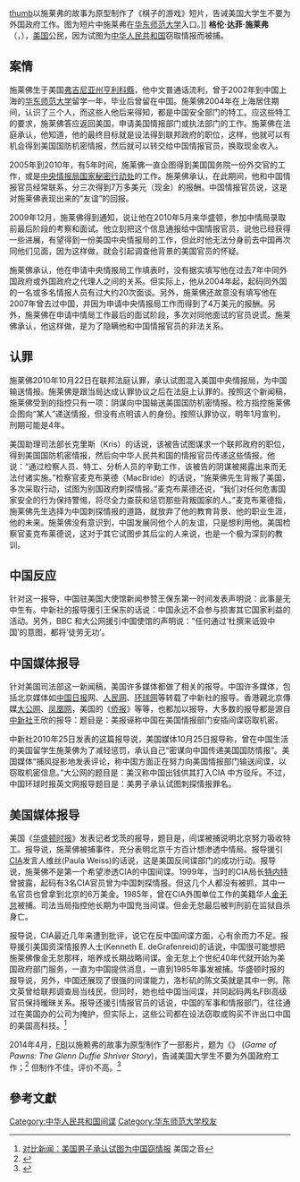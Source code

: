 {{original research|time=2014-04-17T17:41:29+00:00}}
{{refimprove|time=2010-10-28T07:32:18+00:00}}
{{Infobox person
| name = 格伦·达菲·施莱弗
| other_names = Glenn Duffie Shriver<br/>Du Fei
| image = Glenn Duffie Shriver.jpg
| image size = 
| birth_date = {{birth date and age|1981|11|23|mf=y}}
| birth_place = {{USA}}[[弗吉尼亚州|弗吉尼亚州]][[亨利科县|亨利科县]]
| ethnicity =
| nationality = {{USA}}
| occupation = 
| years_active =
| death_date = 
| death_place = 
| death_cause = 
| restingplace =
| spouse = 
}}
[[file:Game_of_Pawns.jpg|thumb]]以施莱弗的故事为原型制作了《棋子的游戏》短片，告诫美国大学生不要为外国政府工作。图为短片中施莱弗在[[华东师范大学|华东师范大学]]入口。]]
'''格伦·达菲·施莱弗'''（{{lang|en|Glenn Duffie Shriver}}，{{bd|1981年|11月23日|||catIdx=S施}}），[[美国|美国]]公民，因为试图为[[中华人民共和国|中华人民共和国]]窃取情报而被捕。

== 案情 ==
施莱佛生于美国[[弗吉尼亚州|弗吉尼亚州]][[亨利科縣|亨利科縣]]，他中文普通话流利，曾于2002年到中国上海的[[华东师范大学|华东师范大学]]留学一年，毕业后曾留在中国。施莱佛2004年在上海居住期间，认识了三个人，而这些人他后来得知，都是中国安全部门的特工。应这些特工的要求，施莱佛答应返回美国，申请美国情报部门或执法部门的工作。施莱佛在法庭承认，他知道，他的最终目标就是设法得到联邦政府的职位，这样，他就可以有机会得到美国国防机密情报，然后就可以转交给中国情报官员，换取现金收入。

2005年到2010年，有5年时间，施莱佛一直企图得到美国国务院一份外交官的工作，或是[[中央情报局|中央情报局]][[国家秘密行动处|国家秘密行动处]]的工作。施莱佛承认，在此期间，他和中国情报官员经常联系，分三次得到7万多美元（现金）的报酬。中国情报官员说，这是对施莱佛表现出来的“友谊”的回报。

2009年12月，施莱佛得到通知，说让他在2010年5月来华盛顿，参加中情局录取前最后阶段的考察和面试。他立刻把这个信息通报给中国情报官员，说他已经获得一些进展，有望得到一份美国中央情报局的工作，但此时他无法分身前去中国再次同他们见面，因为这样做，就会引起调查他背景的美国官员的怀疑。

施莱佛承认，他在申请中央情报局工作填表时，没有据实填写他在过去7年中同外国政府或外国政府之代理人之间的关系。但实际上，他从2004年起，起码同外国的一名或多名情报人员有过大约20次面谈。另外，施莱佛还故意没有填写他在2007年曾去过中国，并因为申请中央情报局工作而得到了4万美元的报酬。另外，施莱佛在申请中情局工作最后的面试阶段，多次对同他面试的官员说谎。施莱佛承认，他这样做，是为了隐瞒他和中国情报官员的非法关系。

== 认罪 ==
施莱佛2010年10月22日在联邦法庭认罪，承认试图混入美国中央情报局，为中国输送情报。施莱佛是跟当局达成认罪协议之后在法庭上认罪的。按照这个新闻稿，施莱佛受到的指控只有一项：阴谋向中国输送美国国防机密情报。检方指控施莱佛企图向“某人”递送情报，但没有点明该人的身份。按照认罪协议，明年1月宣判，刑期可能是4年。

美国助理司法部长克里斯（Kris）的话说，该被告试图谋求一个联邦政府的职位，得到美国国防机密情报，然后向中华人民共和国的情报官员传递这些情报。他说：“通过检察人员、特工、分析人员的辛勤工作，该被告的阴谋被揭露出来而无法付诸实施。”检察官麦克布莱德（MacBride）的话说，“施莱佛先生背叛了美国，多次采取行动，试图为别国政府刺探情报。”麦克布莱德还说，“我们对任何危害国家安全的行为保持警惕，将尽全力查获和惩罚那些背叛国家的人。”麦克布莱德指，施莱佛先生选择为中国刺探情报的道路，就放弃了他的教育背景、他的职业生涯，他的未来。施莱佛没有意识到，中国发展同他个人的友谊，只是想利用他。美国检察官麦克布莱德说，这对于其它试图步其后尘的人来说，也是一个极为深刻的教训。

== 中国反应 ==
针对这一报导，中国驻美国大使馆新闻参赞王保东第一时间发表声明说：此事是无中生有。中新社的报导援引王保东的话说：中国永远不会参与损害其它国家利益的活动。另外，BBC 和大公网援引中国使馆的声明说：“任何通过‘杜撰来诋毁中国’的意图，都将‘徒劳无功’。

== 中国媒体报导 ==
针对美国司法部这一新闻稿，美国许多媒体都做了相关的报导。中国许多媒体，包括北京媒体如[[中国日报|中国日报]]网、[[人民网|人民网]]、[[环球网|环球网]]等转载了中新社的报导。香港親北京傳媒[[大公网|大公网]]、[[凤凰网|凤凰网]]，美国的《[[侨报|侨报]]》等等，也都加以报导，大多数的报导都是源自[[中新社|中新社]]王欣的报导：题目是：美报诬称中国在美国情报部门安插间谍窃取机密。

中新社2010年25日发表的这篇报导说，美国媒体10月25日报导称，曾在中国生活的美国留学生施莱佛为了减轻惩罚，承认自己“密谋向中国传递美国国防情报”。美国媒体“捕风捉影地发表评论，称中国方面正在努力向美国情报部门输送间谍，以窃取机密信息。”大公网的题目是：美汉称中国出钱供其打入CIA 中方驳斥。不过，中国环球时报英文网报导题目是：美男子承认试图刺探情报罪名。

== 美国媒体报导 ==
美国《[[华盛顿时报|华盛顿时报]]》发表记者戈茨的报导，题目是，间谍被捕说明北京努力吸收特工。报导说，施莱佛被捕事件，充分表明北京千方百计想渗透中情局。报导援引[[CIA|CIA]]发言人维丝(Paula Weiss)的话说，这是美国反间谍部门的成功行动。报导说，施莱佛不是第一个希望渗透CIA的中国间谍。1999年，当时的CIA局长[[特内特|特内特]]曾披露，起码有3名CIA官员曾为中国刺探情报。但这几个人都没有被抓，其中一名官员也曾拿到北京的6万美金。1985年，曾在CIA外围单位工作的美籍华人[[金无怠|金无怠]]被捕。司法当局指控他长期为中国充当间谍。但金无怠最后被判刑前在监狱自杀身亡。

报导说，CIA最近几年来遭到批评，说它在反中国间谍方面，心有余而力不足。报导援引美国资深情报界人士(Kenneth E. deGrafenreid)的话说，中国很可能想把施莱佛像金无怠那样，培养成长期战略间谍。金无怠上个世纪40年代就开始为美国政府部门服务，一直为中国提供消息，一直到1985年事发被捕。华盛顿时报的报导说，另外，中国还展现了很强的间谍能力，洛杉矶的陈文英就是其中一例。陈文英曾给联邦调查局当线民，但同时，她也给中国当间谍，并同起码两名FBI高级官员保持暧昧关系。报导还援引情报官员的话说，中国的军事和情报部门，往往通过在美国办的公司为掩护，但实际上，这些公司都在设法窃取或购买不许出口中国的美国高科技。<ref>[http://www.voanews.com/chinese/news/20101026_Spy_Arrest_Underscores_BJ_Bid_Agents-105777518.html 对比新闻：美国男子承认试图为中国窃情报] {{Wayback|url=http://www.voanews.com/chinese/news/20101026_Spy_Arrest_Underscores_BJ_Bid_Agents-105777518.html |date=20110104143415 }}美国之音</ref>

2014年4月，[[联邦调查局|FBI]]以施赖弗的故事为原型制作了一部影片，题为《{{link-en|棋子的游戏：施赖弗的故事|Game of Pawns|棋子的游戏：施赖弗的故事}}》 (''Game of Pawns: The Glenn Duffie Shriver Story'')，告诫美国大学生不要为外国政府工作；<ref name="Advice for U.S. College Students ">{{cite web | url=http://www.fbi.gov/news/stories/2014/april/students-abroad-warned-of%20foreign-intelligence-threat/students-abroad-warned-of%20foreign-intelligence-threat | title=Advice for U.S. College Students Abroad  Be Aware of Foreign Intelligence Threat | publisher=FBI | accessdate=April 16, 2014 | archive-date=2016-05-29 | archive-url=https://web.archive.org/web/20160529034432/https://www.fbi.gov/news/stories/2014/april/students-abroad-warned-of%20foreign-intelligence-threat/students-abroad-warned-of%20foreign-intelligence-threat | dead-url=no }}</ref>
但制作不佳，评价不高。<ref>{{Cite web |url=http://cn.nytimes.com/usa/20140416/c16shriver/ |title=FBI警告美国青年别被中国政府利用 |access-date=2014-04-22 |archive-date=2020-11-29 |archive-url=https://web.archive.org/web/20201129104141/https://cn.nytimes.com/usa/20140416/c16shriver/ |dead-url=no }}</ref>

== 參考文獻 ==
{{commonscat|Glenn Duffie Shriver}}
{{reflist}}

{{VOA}}

[[Category:中华人民共和国间谍|Category:中华人民共和国间谍]]
[[Category:华东师范大学校友|Category:华东师范大学校友]]